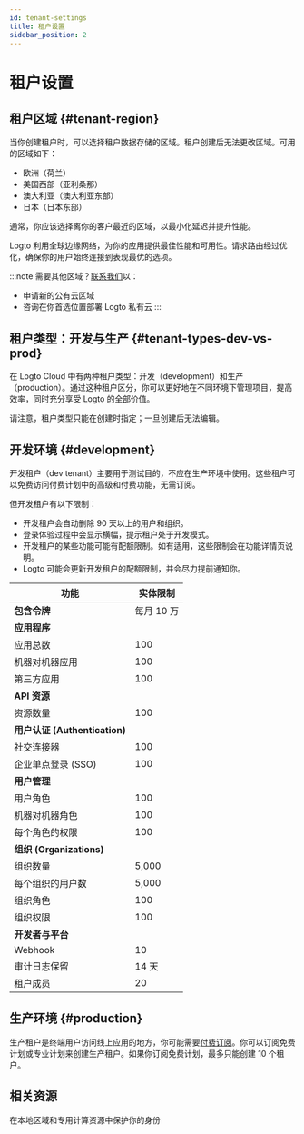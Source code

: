 ```yaml
---
id: tenant-settings
title: 租户设置
sidebar_position: 2
---
```


# 租户设置

## 租户区域 \{#tenant-region}

当你创建租户时，可以选择租户数据存储的区域。租户创建后无法更改区域。可用的区域如下：

- 欧洲（荷兰）
- 美国西部（亚利桑那）
- 澳大利亚（澳大利亚东部）
- 日本（日本东部）

通常，你应该选择离你的客户最近的区域，以最小化延迟并提升性能。

Logto 利用全球边缘网络，为你的应用提供最佳性能和可用性。请求路由经过优化，确保你的用户始终连接到表现最优的选项。

:::note
需要其他区域？[联系我们](https://logto.io/contact)以：

- 申请新的公有云区域
- 咨询在你首选位置部署 Logto 私有云
  :::

## 租户类型：开发与生产 \{#tenant-types-dev-vs-prod}

在 Logto Cloud 中有两种租户类型：开发（development）和生产（production）。通过这种租户区分，你可以更好地在不同环境下管理项目，提高效率，同时充分享受 Logto 的全部价值。

请注意，租户类型只能在创建时指定；一旦创建后无法编辑。

## 开发环境 \{#development}

开发租户（dev tenant）主要用于测试目的，不应在生产环境中使用。这些租户可以免费访问付费计划中的高级和付费功能，无需订阅。

但开发租户有以下限制：

- 开发租户会自动删除 90 天以上的用户和组织。
- 登录体验过程中会显示横幅，提示租户处于开发模式。
- 开发租户的某些功能可能有配额限制。如有适用，这些限制会在功能详情页说明。
- Logto 可能会更新开发租户的配额限制，并会尽力提前通知你。

| 功能                          | 实体限制   |
| ----------------------------- | ---------- |
| **包含令牌**                  | 每月 10 万 |
| **应用程序**                  |
| 应用总数                      | 100        |
| 机器对机器应用                | 100        |
| 第三方应用                    | 100        |
| **API 资源**                  |            |
| 资源数量                      | 100        |
| **用户认证 (Authentication)** |            |
| 社交连接器                    | 100        |
| 企业单点登录 (SSO)            | 100        |
| **用户管理**                  |            |
| 用户角色                      | 100        |
| 机器对机器角色                | 100        |
| 每个角色的权限                | 100        |
| **组织 (Organizations)**      |            |
| 组织数量                      | 5,000      |
| 每个组织的用户数              | 5,000      |
| 组织角色                      | 100        |
| 组织权限                      | 100        |
| **开发者与平台**              |            |
| Webhook                       | 10         |
| 审计日志保留                  | 14 天      |
| 租户成员                      | 20         |

## 生产环境 \{#production}

生产租户是终端用户访问线上应用的地方，你可能需要[付费订阅](https://logto.io/pricing)。你可以订阅免费计划或专业计划来创建生产租户。如果你订阅免费计划，最多只能创建 10 个租户。

## 相关资源

<Url href="https://blog.logto.io/data-region-resources">在本地区域和专用计算资源中保护你的身份</Url>
